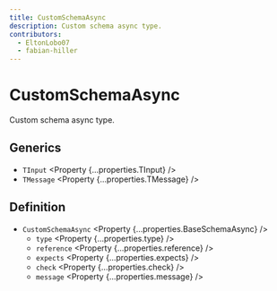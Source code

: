 ```yaml
---
title: CustomSchemaAsync
description: Custom schema async type.
contributors:
  - EltonLobo07
  - fabian-hiller
---
```



# CustomSchemaAsync

Custom schema async type.

## Generics

- `TInput` <Property {...properties.TInput} />
- `TMessage` <Property {...properties.TMessage} />

## Definition

- `CustomSchemaAsync` <Property {...properties.BaseSchemaAsync} />
  - `type` <Property {...properties.type} />
  - `reference` <Property {...properties.reference} />
  - `expects` <Property {...properties.expects} />
  - `check` <Property {...properties.check} />
  - `message` <Property {...properties.message} />
